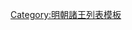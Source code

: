{{ming|title=明朝泰安國諸王|ed=泰安國|head=[[成化]]十六年（[[1480年]]）封。|
{{ming/title}}
{{ming/list|泰安恭簡王|[[朱祐樬]]|朱見潾、庶一子|[[1480年]]—[[1534年]]|成化十六年封。[[嘉靖]]十三年薨。}}
{{ming/list|泰安端懿王|[[朱厚燌]]|朱祐樬、庶五子<ref name=dfyd>崇禎十一年德府玉牒底本，李晉華遺稿《明史德王府世系表訂誤》，《中央研究院歷史語言研究所集刊》第八本第二分，1939年。</ref>|[[1537年]]—[[1546年]]|嘉靖十六年襲封。二十五年薨。}}
{{ming/list|泰安康惠王|[[朱載𡎻]]|朱厚燌、庶一子|[[1559年]]—[[1560年]]|嘉靖三十八年襲封。三十九年薨。無子，除。}}
{{ming/list|泰安王|[[朱由𰘱|朱由{{僻字|𰘱|⿱弼木}}]]| |？年—[[1644年]]|不知何年襲封。[[崇禎]]十七年七月降清<ref name=wx>王欣《明德王府末代王补证》，《清史論叢》2015年第2期。</ref>。}}
{{ming/note|參考文獻}}
{{ming/note|ref}}
}}<noinclude>
[[Category:明朝諸王列表模板]]
</noinclude>